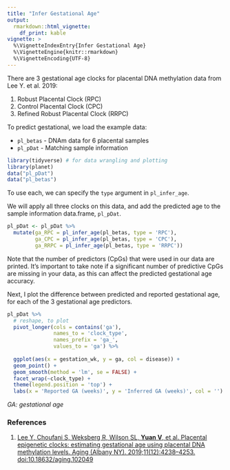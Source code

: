 ```yaml
---
title: "Infer Gestational Age"
output: 
  rmarkdown::html_vignette:
    df_print: kable
vignette: >
  %\VignetteIndexEntry{Infer Gestational Age}
  %\VignetteEngine{knitr::rmarkdown}
  %\VignetteEncoding{UTF-8}
---
```


There are 3 gestational age clocks for placental DNA methylation data from Lee Y. et al. 2019:

1.  Robust Placental Clock (RPC)
2.  Control Placental Clock (CPC)
3.  Refined Robust Placental Clock (RRPC)

To predict gestational, we load the example data:

- `pl_betas` - DNAm data for 6 placental samples
- `pl_pDat` - Matching sample information

```r
library(tidyverse) # for data wrangling and plotting
library(planet)
data("pl_pDat")
data("pl_betas")
```

To use each, we can specify the `type` argument in `pl_infer_age`.

We will apply all three clocks on this data, and add the predicted age to the sample information data.frame, `pl_pDat`.

```r
pl_pDat <- pl_pDat %>%
  mutate(ga_RPC = pl_infer_age(pl_betas, type = 'RPC'),
         ga_CPC = pl_infer_age(pl_betas, type = 'CPC'),
         ga_RRPC = pl_infer_age(pl_betas, type = 'RRPC')) 
```

Note that the number of predictors (CpGs) that were used in our data are printed. It's important to take note if a significant number of predictive CpGs are missing in your data, as this can affect the predicted gestational age accuracy.

Next, I plot the difference between predicted and reported gestational age, for each of the 3 gestational age predictors.

```r
pl_pDat %>%
  # reshape, to plot
  pivot_longer(cols = contains('ga'),
               names_to = 'clock_type',
               names_prefix = 'ga_',
               values_to = 'ga') %>%
  
  ggplot(aes(x = gestation_wk, y = ga, col = disease)) +
  geom_point() +
  geom_smooth(method = 'lm', se = FALSE) +
  facet_wrap(~clock_type) +
  theme(legend.position = 'top') +
  labs(x = 'Reported GA (weeks)', y = 'Inferred GA (weeks)', col = '')
```

*GA: gestational age*

### References

1.  [Lee Y, Choufani S, Weksberg R, Wilson SL, **Yuan V**, et al. Placental
    epigenetic clocks: estimating gestational age using placental DNA
    methylation levels. Aging (Albany NY). 2019;11(12):4238–4253.
    doi:10.18632/aging.102049](https://www.ncbi.nlm.nih.gov/pmc/articles/PMC6628997/)